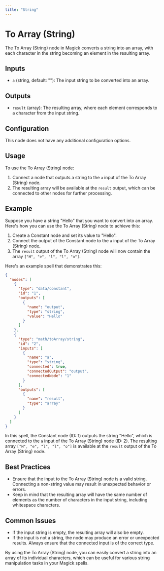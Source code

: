 ```yaml
---
title: "String"
---
```


# To Array (String)

The To Array (String) node in Magick converts a string into an array, with each character in the string becoming an element in the resulting array.

## Inputs

- `a` (string, default: ""): The input string to be converted into an array.

## Outputs

- `result` (array): The resulting array, where each element corresponds to a character from the input string.

## Configuration

This node does not have any additional configuration options.

## Usage

To use the To Array (String) node:

1. Connect a node that outputs a string to the `a` input of the To Array (String) node.
2. The resulting array will be available at the `result` output, which can be connected to other nodes for further processing.

## Example

Suppose you have a string "Hello" that you want to convert into an array. Here's how you can use the To Array (String) node to achieve this:

1. Create a Constant node and set its value to "Hello".
2. Connect the output of the Constant node to the `a` input of the To Array (String) node.
3. The `result` output of the To Array (String) node will now contain the array `["H", "e", "l", "l", "o"]`.

Here's an example spell that demonstrates this:

```json
{
  "nodes": [
    {
      "type": "data/constant",
      "id": "1",
      "outputs": [
        {
          "name": "output",
          "type": "string",
          "value": "Hello"
        }
      ]
    },
    {
      "type": "math/toArray/string",
      "id": "2",
      "inputs": [
        {
          "name": "a",
          "type": "string",
          "connected": true,
          "connectedOutput": "output",
          "connectedNode": "1"
        }
      ],
      "outputs": [
        {
          "name": "result",
          "type": "array"
        }
      ]
    }
  ]
}
```

In this spell, the Constant node (ID: 1) outputs the string "Hello", which is connected to the `a` input of the To Array (String) node (ID: 2). The resulting array `["H", "e", "l", "l", "o"]` is available at the `result` output of the To Array (String) node.

## Best Practices

- Ensure that the input to the To Array (String) node is a valid string. Connecting a non-string value may result in unexpected behavior or errors.
- Keep in mind that the resulting array will have the same number of elements as the number of characters in the input string, including whitespace characters.

## Common Issues

- If the input string is empty, the resulting array will also be empty.
- If the input is not a string, the node may produce an error or unexpected results. Always ensure that the connected input is of the correct type.

By using the To Array (String) node, you can easily convert a string into an array of its individual characters, which can be useful for various string manipulation tasks in your Magick spells.